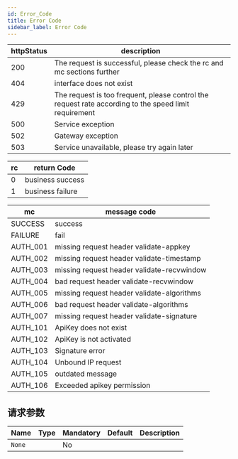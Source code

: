 ```yaml
---
id: Error_Code
title: Error Code
sidebar_label: Error Code
---
```


| httpStatus | description |
| --- | --- |
| 200 | The request is successful, please check the rc and mc sections further |
| 404 | interface does not exist |
| 429 | The request is too frequent, please control the request rate according to the speed limit requirement |
| 500 | Service exception |
| 502 | Gateway exception |
| 503 | Service unavailable, please try again later |

| rc  | return Code      |
| --- | ---------------- |
| 0   | business success |
| 1   | business failure |

| mc       | message code                               |
| -------- | ------------------------------------------ |
| SUCCESS  | success                                    |
| FAILURE  | fail                                       |
| AUTH_001 | missing request header validate-appkey     |
| AUTH_002 | missing request header validate-timestamp  |
| AUTH_003 | missing request header validate-recvwindow |
| AUTH_004 | bad request header validate-recvwindow     |
| AUTH_005 | missing request header validate-algorithms |
| AUTH_006 | bad request header validate-algorithms     |
| AUTH_007 | missing request header validate-signature  |
| AUTH_101 | ApiKey does not exist                      |
| AUTH_102 | ApiKey is not activated                    |
| AUTH_103 | Signature error                            |
| AUTH_104 | Unbound IP request                         |
| AUTH_105 | outdated message                           |
| AUTH_106 | Exceeded apikey permission                 |

## 请求参数

| Name   | Type | Mandatory | Default | Description |
| ------ | ---- | --------- | ------- | ----------- |
| `None` |      | No        |         |             |
